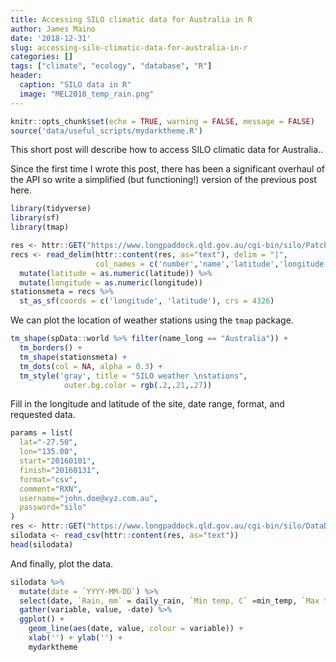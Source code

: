 ```yaml
---
title: Accessing SILO climatic data for Australia in R
author: James Maino
date: '2018-12-31'
slug: accessing-silo-climatic-data-for-australia-in-r
categories: []
tags: ["climate", "ecology", "database", "R"]
header:
  caption: "SILO data in R"
  image: "MEL2018_temp_rain.png"
---
```


```r
knitr::opts_chunk$set(echo = TRUE, warning = FALSE, message = FALSE)
source('data/useful_scripts/mydarktheme.R')
```

This short post will describe how to access SILO climatic data for Australia..  

Since the first time I wrote this post, there has been a significant overhaul of the API so write a simplified (but functioning!) version of the previous post here.  

```r
library(tidyverse)
library(sf)
library(tmap)
```

```r
res <- httr::GET("https://www.longpaddock.qld.gov.au/cgi-bin/silo/PatchedPointDataset.php?format=name&nameFrag=_")
recs <- read_delim(httr::content(res, as="text"), delim = "|", 
                   col_names = c('number','name','latitude','longitude','state', 'elevation', 'extra')) %>%
  mutate(latitude = as.numeric(latitude)) %>%
  mutate(longitude = as.numeric(longitude))
stationsmeta = recs %>% 
  st_as_sf(coords = c('longitude', 'latitude'), crs = 4326)
```

We can plot the location of weather stations using the `tmap` package.

```r
tm_shape(spData::world %>% filter(name_long == "Australia")) +
  tm_borders() +
  tm_shape(stationsmeta) +
  tm_dots(col = NA, alpha = 0.3) +
  tm_style('gray', title = "SILO weather \nstations", 
            outer.bg.color = rgb(.2,.21,.27))
```

Fill in the longitude and latitude of the site, date range, format, and requested data. 

```r
params = list(
  lat="-27.50",
  lon="135.00",
  start="20160101", 
  finish="20160131",
  format="csv",
  comment="RXN",
  username="john.doe@xyz.com.au",
  password="silo"
)
res <- httr::GET("https://www.longpaddock.qld.gov.au/cgi-bin/silo/DataDrillDataset.php", query=params)
silodata <- read_csv(httr::content(res, as="text")) 
head(silodata)
```

And finally, plot the data.

```r
silodata %>%
  mutate(date = `YYYY-MM-DD`) %>%
  select(date, `Rain, mm` = daily_rain, `Min temp, C` =min_temp, `Max temp, C` = max_temp) %>%
  gather(variable, value, -date) %>%
  ggplot() + 
    geom_line(aes(date, value, colour = variable)) + 
    xlab('') + ylab('') +
    mydarktheme
```



